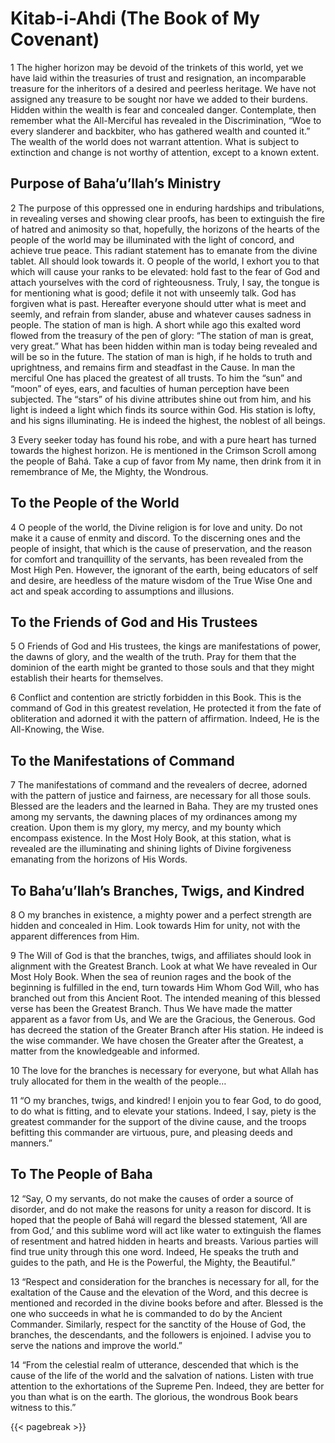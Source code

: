 # **Kitab-i-Ahdi (The Book of My Covenant)** {#sec-kitab-i-ahd .unnumbered}

1 The higher horizon may be devoid of the trinkets of this world, yet we have laid within the treasuries of trust and resignation, an incomparable treasure for the inheritors of a desired and peerless heritage. We have not assigned any treasure to be sought nor have we added to their burdens. Hidden within the wealth is fear and concealed danger. Contemplate, then remember what the All-Merciful has revealed in the Discrimination, "Woe to every slanderer and backbiter, who has gathered wealth and counted it." The wealth of the world does not warrant attention. What is subject to extinction and change is not worthy of attention, except to a known extent.

## Purpose of Baha'u'llah's Ministry

2 The purpose of this oppressed one in enduring hardships and tribulations, in revealing verses and showing clear proofs, has been to extinguish the fire of hatred and animosity so that, hopefully, the horizons of the hearts of the people of the world may be illuminated with the light of concord, and achieve true peace. This radiant statement has to emanate from the divine tablet. All should look towards it. O people of the world, I exhort you to that which will cause your ranks to be elevated: hold fast to the fear of God and attach yourselves with the cord of righteousness. Truly, I say, the tongue is for mentioning what is good; defile it not with unseemly talk. God has forgiven what is past. Hereafter everyone should utter what is meet and seemly, and refrain from slander, abuse and whatever causes sadness in people. The station of man is high. A short while ago this exalted word flowed from the treasury of the pen of glory: "The station of man is great, very great." What has been hidden within man is today being revealed and will be so in the future. The station of man is high, if he holds to truth and uprightness, and remains firm and steadfast in the Cause. In man the merciful One has placed the greatest of all trusts. To him the "sun" and "moon" of eyes, ears, and faculties of human perception have been subjected. The "stars" of his divine attributes shine out from him, and his light is indeed a light which finds its source within God. His station is lofty, and his signs illuminating. He is indeed the highest, the noblest of all beings.

3 Every seeker today has found his robe, and with a pure heart has turned towards the highest horizon. He is mentioned in the Crimson Scroll among the people of Bahá. Take a cup of favor from My name, then drink from it in remembrance of Me, the Mighty, the Wondrous.

## To the People of the World

4 O people of the world, the Divine religion is for love and unity. Do not make it a cause of enmity and discord. To the discerning ones and the people of insight, that which is the cause of preservation, and the reason for comfort and tranquillity of the servants, has been revealed from the Most High Pen. However, the ignorant of the earth, being educators of self and desire, are heedless of the mature wisdom of the True Wise One and act and speak according to assumptions and illusions.

## To the Friends of God and His Trustees

5 O Friends of God and His trustees, the kings are manifestations of power, the dawns of glory, and the wealth of the truth. Pray for them that the dominion of the earth might be granted to those souls and that they might establish their hearts for themselves.

6 Conflict and contention are strictly forbidden in this Book. This is the command of God in this greatest revelation, He protected it from the fate of obliteration and adorned it with the pattern of affirmation. Indeed, He is the All-Knowing, the Wise.

## To the Manifestations of Command

7 The manifestations of command and the revealers of decree, adorned with the pattern of justice and fairness, are necessary for all those souls. Blessed are the leaders and the learned in Baha. They are my trusted ones among my servants, the dawning places of my ordinances among my creation. Upon them is my glory, my mercy, and my bounty which encompass existence. In the Most Holy Book, at this station, what is revealed are the illuminating and shining lights of Divine forgiveness emanating from the horizons of His Words.

## To Baha'u'llah's Branches, Twigs, and Kindred

8 O my branches in existence, a mighty power and a perfect strength are hidden and concealed in Him. Look towards Him for unity, not with the apparent differences from Him.

9 The Will of God is that the branches, twigs, and affiliates should look in alignment with the Greatest Branch. Look at what We have revealed in Our Most Holy Book. When the sea of reunion rages and the book of the beginning is fulfilled in the end, turn towards Him Whom God Will, who has branched out from this Ancient Root. The intended meaning of this blessed verse has been the Greatest Branch. Thus We have made the matter apparent as a favor from Us, and We are the Gracious, the Generous. God has decreed the station of the Greater Branch after His station. He indeed is the wise commander. We have chosen the Greater after the Greatest, a matter from the knowledgeable and informed.

10 The love for the branches is necessary for everyone, but what Allah has truly allocated for them in the wealth of the people...

11 "O my branches, twigs, and kindred! I enjoin you to fear God, to do good, to do what is fitting, and to elevate your stations. Indeed, I say, piety is the greatest commander for the support of the divine cause, and the troops befitting this commander are virtuous, pure, and pleasing deeds and manners."

## To The People of Baha

12 "Say, O my servants, do not make the causes of order a source of disorder, and do not make the reasons for unity a reason for discord. It is hoped that the people of Bahá will regard the blessed statement, 'All are from God,' and this sublime word will act like water to extinguish the flames of resentment and hatred hidden in hearts and breasts. Various parties will find true unity through this one word. Indeed, He speaks the truth and guides to the path, and He is the Powerful, the Mighty, the Beautiful."

13 "Respect and consideration for the branches is necessary for all, for the exaltation of the Cause and the elevation of the Word, and this decree is mentioned and recorded in the divine books before and after. Blessed is the one who succeeds in what he is commanded to do by the Ancient Commander. Similarly, respect for the sanctity of the House of God, the branches, the descendants, and the followers is enjoined. I advise you to serve the nations and improve the world."

14 "From the celestial realm of utterance, descended that which is the cause of the life of the world and the salvation of nations. Listen with true attention to the exhortations of the Supreme Pen. Indeed, they are better for you than what is on the earth. The glorious, the wondrous Book bears witness to this."

{{< pagebreak >}}
